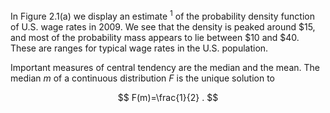 In Figure 2.1(a) we display an estimate ${ }^{1}$ of the probability density function of U.S. wage rates in $2009 .$ We see that the density is peaked around $\$ 15$, and most of the probability mass appears to lie between $\$ 10$ and $\$ 40$. These are ranges for typical wage rates in the U.S. population.

Important measures of central tendency are the median and the mean. The median $m$ of a continuous distribution $F$ is the unique solution to

$$
F(m)=\frac{1}{2} .
$$